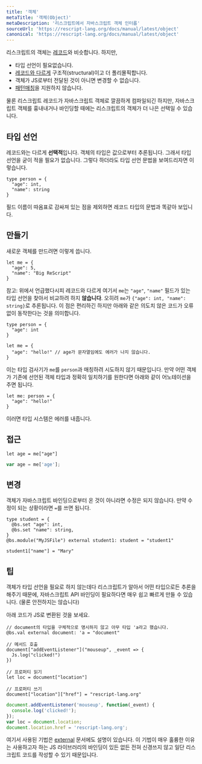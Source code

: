 ```yaml
---
title: '객체'
metaTitle: '객체(Object)'
metaDescription: '리스크립트에서 자바스크립트 객체 인터롭'
sourceUrl: 'https://rescript-lang.org/docs/manual/latest/object'
canonical: 'https://rescript-lang.org/docs/manual/latest/object'
---
```


리스크립트의 객체는 [레코드](06-Record)와 비슷합니다. 하지만,

- 타입 선언이 필요없습니다.
- [레코드와 다르게](06-Record) 구조적(structural)이고 더 폴리몰픽합니다.
- 객체가 JS로부터 전달된 것이 아니면 변경할 수 없습니다.
- [패턴매칭](15-Pattern-Matching-Destructuring)을 지원하지 않습니다.

물론 리스크립트 레코드가 자바스크립트 객체로 깔끔하게 컴파일되긴 하지만, 자바스크립트 객체를 흉내내거나 바인딩할 때에는 리스크립트의 객체가 더 나은 선택일 수 있습니다.

## 타입 선언

레코드와는 다르게 **선택적**입니다. 객체의 타입은 값으로부터 추론됩니다.
그래서 타입 선언을 굳이 적을 필요가 없습니다.
그렇다 하더라도 타입 선언 문법을 보여드리자면 이렇습니다.

```reason
type person = {
  "age": int,
  "name": string
}
```

필드 이름이 따옴표로 감싸져 있는 점을 제외하면 레코드 타입의 문법과 똑같아 보입니다.

## 만들기

새로운 객체를 만드려면 이렇게 씁니다.

```reason
let me = {
  "age": 5,
  "name": "Big ReScript"
}
```

참고: 위에서 언급했다시피 레코드와 다르게 여기서 `me`는 `"age"`, `"name"` 필드가 있는 타입 선언을 찾아서 비교하려 하지 **않습니다**.
오히려 `me`가 `{"age": int, "name": string}`로 추론됩니다.
이 점은 편리하긴 하지만 아래와 같은 의도치 않은 코드가 오류 없이 동작한다는 것을 의미합니다.

```reason
type person = {
  "age": int
}

let me = {
  "age": "hello!" // age가 문자열임에도 에러가 나지 않습니다.
}
```

이는 타입 검사기가 `me`를 `person`과 매칭하려 시도하지 않기 때문입니다.
만약 어떤 객체가 기존에 선언된 객체 타입과 정확히 일치하기를 원한다면 아래와 같이 어노테이션을 주면 됩니다.

```reason
let me: person = {
  "age": "hello!"
}
```

이러면 타입 시스템은 에러를 내줍니다.

## 접근

```reason
let age = me["age"]
```

```javascript
var age = me['age'];
```

## 변경

객체가 자바스크립트 바인딩으로부터 온 것이 아니라면 수정은 되지 않습니다.
만약 수정이 되는 상황이라면 `=`를 쓰면 됩니다.

```reason
type student = {
  @bs.set "age": int,
  @bs.set "name": string,
}
@bs.module("MyJSFile") external student1: student = "student1"

student1["name"] = "Mary"
```

## 팁

객체가 타입 선언을 필요로 하지 않는데다 리스크립트가 알아서 어떤 타입으로든 추론을 해주기 때문에,
자바스크립트 API 바인딩이 필요하다면 매우 쉽고 빠르게 만들 수 있습니다. (물론 안전하지는 않습니다)

아래 코드가 JS로 변환된 것을 보세요.

```reason
// document의 타입을 구체적으로 명시하지 않고 아무 타입 'a라고 했습니다.
@bs.val external document: 'a = "document"

// 메서드 호출
document["addEventListener"]("mouseup", _event => {
  Js.log("clicked!")
})

// 프로퍼티 읽기
let loc = document["location"]

// 프로퍼티 쓰기
document["location"]["href"] = "rescript-lang.org"
```

```javascript
document.addEventListener('mouseup', function(_event) {
  console.log('clicked!');
});
var loc = document.location;
document.location.href = 'rescript-lang.org';
```

여기서 사용된 기법은 [external](/JavaScript-Interop/03-External-Bind-to-Any-JS-Library) 문서에도 설명이 있습니다.
이 기법이 매우 훌륭한 이유는 사용하고자 하는 JS 라이브러리의 바인딩이 있든 없든 전혀 신경쓰지 않고 일단 리스크립트 코드를 작성할 수 있기 때문입니다.
